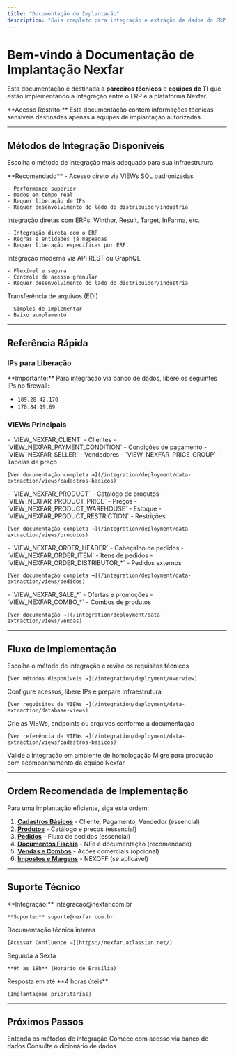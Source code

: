 ```yaml
---
title: "Documentação de Implantação"
description: "Guia completo para integração e extração de dados do ERP com a plataforma Nexfar"
---
```


# Bem-vindo à Documentação de Implantação Nexfar

Esta documentação é destinada a **parceiros técnicos** e **equipes de TI** que estão implementando a integração entre o ERP e a plataforma Nexfar.

<Note>
  **Acesso Restrito:** Esta documentação contém informações técnicas sensíveis destinadas apenas a equipes de implantação autorizadas.
</Note>

---

## Métodos de Integração Disponíveis

Escolha o método de integração mais adequado para sua infraestrutura:

<CardGroup cols={2}>
  <Card title="Banco de Dados (VIEWs)" icon="database" href="/deployment/data-extraction/database-views">
    **Recomendado** - Acesso direto via VIEWs SQL padronizadas

    - Performance superior
    - Dados em tempo real
    - Requer liberação de IPs
    - Requer desenvolvimento do lado do distribuidor/industria
  </Card>

  <Card title="ERPs" icon="plug" href="/deployment/data-extraction/rest-api">
    Integração diretas com ERPs: Winthor, Result, Target, InFarma, etc.

    - Integração direta com o ERP
    - Regras e entidades já mapeadas
    - Requer liberação específicas por ERP.
  </Card>

  <Card title="API Nexfar" icon="plug" href="/deployment/data-extraction/rest-api">
    Integração moderna via API REST ou GraphQL

    - Flexível e segura
    - Controle de acesso granular
    - Requer desenvolvimento do lado do distribuidor/industria
  </Card>

  <Card title="FTP/SFTP" icon="folder-open" href="/deployment/data-extraction/ftp">
    Transferência de arquivos (EDI)

    - Simples de implementar
    - Baixo acoplamento
  </Card>
</CardGroup>

---

## Referência Rápida

### IPs para Liberação

<Warning>
  **Importante:** Para integração via banco de dados, libere os seguintes IPs no firewall:

  - `189.28.42.170`
  - `170.84.19.69`
</Warning>

### VIEWs Principais

<AccordionGroup>
  <Accordion title="Cadastros Básicos" icon="users">
    - `VIEW_NEXFAR_CLIENT` - Clientes
    - `VIEW_NEXFAR_PAYMENT_CONDITION` - Condições de pagamento
    - `VIEW_NEXFAR_SELLER` - Vendedores
    - `VIEW_NEXFAR_PRICE_GROUP` - Tabelas de preço

    [Ver documentação completa →](/integration/deployment/data-extraction/views/cadastros-basicos)
  </Accordion>

  <Accordion title="Produtos" icon="box">
    - `VIEW_NEXFAR_PRODUCT` - Catálogo de produtos
    - `VIEW_NEXFAR_PRODUCT_PRICE` - Preços
    - `VIEW_NEXFAR_PRODUCT_WAREHOUSE` - Estoque
    - `VIEW_NEXFAR_PRODUCT_RESTRICTION` - Restrições

    [Ver documentação completa →](/integration/deployment/data-extraction/views/produtos)
  </Accordion>

  <Accordion title="Pedidos" icon="file-invoice">
    - `VIEW_NEXFAR_ORDER_HEADER` - Cabeçalho de pedidos
    - `VIEW_NEXFAR_ORDER_ITEM` - Itens de pedidos
    - `VIEW_NEXFAR_ORDER_DISTRIBUTOR_*` - Pedidos externos

    [Ver documentação completa →](/integration/deployment/data-extraction/views/pedidos)
  </Accordion>

  <Accordion title="Ações Comerciais" icon="tag">
    - `VIEW_NEXFAR_SALE_*` - Ofertas e promoções
    - `VIEW_NEXFAR_COMBO_*` - Combos de produtos

    [Ver documentação →](/integration/deployment/data-extraction/views/vendas)
  </Accordion>
</AccordionGroup>

---

## Fluxo de Implementação

<Steps>
  <Step title="Análise e Planejamento">
    Escolha o método de integração e revise os requisitos técnicos

    [Ver métodos disponíveis →](/integration/deployment/overview)
  </Step>

  <Step title="Preparação do Ambiente">
    Configure acessos, libere IPs e prepare infraestrutura

    [Ver requisitos de VIEWs →](/integration/deployment/data-extraction/database-views)
  </Step>

  <Step title="Implementação">
    Crie as VIEWs, endpoints ou arquivos conforme a documentação

    [Ver referência de VIEWs →](/integration/deployment/data-extraction/views/cadastros-basicos)
  </Step>

  <Step title="Testes">
    Valide a integração em ambiente de homologação
  </Step>

  <Step title="Produção">
    Migre para produção com acompanhamento da equipe Nexfar
  </Step>
</Steps>

---

## Ordem Recomendada de Implementação

Para uma implantação eficiente, siga esta ordem:

1. **[Cadastros Básicos](/integration/deployment/data-extraction/views/cadastros-basicos)** - Cliente, Pagamento, Vendedor (essencial)
2. **[Produtos](/integration/deployment/data-extraction/views/produtos)** - Catálogo e preços (essencial)
3. **[Pedidos](/integration/deployment/data-extraction/views/pedidos)** - Fluxo de pedidos (essencial)
4. **[Documentos Fiscais](/integration/deployment/data-extraction/views/documentos-fiscais)** - NFe e documentação (recomendado)
5. **[Vendas e Combos](/integration/deployment/data-extraction/views/vendas)** - Ações comerciais (opcional)
6. **[Impostos e Margens](/integration/deployment/data-extraction/views/impostos-margens)** - NEXOFF (se aplicável)

---

## Suporte Técnico

<CardGroup cols={2}>
  <Card title="Email" icon="envelope">
    **Integração:** integracao@nexfar.com.br

    **Suporte:** suporte@nexfar.com.br
  </Card>

  <Card title="Confluence" icon="book">
    Documentação técnica interna

    [Acessar Confluence →](https://nexfar.atlassian.net/)
  </Card>

  <Card title="Horário de Atendimento" icon="clock">
    Segunda a Sexta

    **9h às 18h** (Horário de Brasília)
  </Card>

  <Card title="SLA" icon="gauge">
    Resposta em até **4 horas úteis**

    (Implantações prioritárias)
  </Card>
</CardGroup>

---

## Próximos Passos

<CardGroup cols={3}>
  <Card title="Visão Geral" icon="rocket" href="/deployment/overview">
    Entenda os métodos de integração
  </Card>

  <Card title="VIEWs de Banco" icon="database" href="/deployment/data-extraction/database-views">
    Comece com acesso via banco de dados
  </Card>

  <Card title="Referência Completa" icon="book" href="/deployment/data-extraction/views/cadastros-basicos">
    Consulte o dicionário de dados
  </Card>
</CardGroup>
